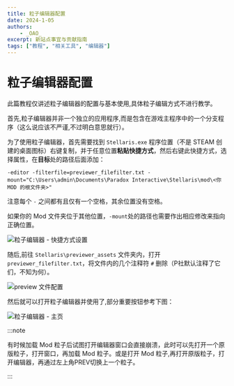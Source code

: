 ```yaml
---
title: 粒子编辑器配置
date: 2024-1-05
authors:
    - _OAO_
excerpt: 新站点事宜与贡献指南
tags: ["教程", "相关工具", "编辑器"]
---
```


# 粒子编辑器配置

此篇教程仅讲述粒子编辑器的配置与基本使用,具体粒子编辑方式不进行教学。

首先,粒子编辑器并非一个独立的应用程序,而是包含在游戏主程序中的一个分支程序（这么说应该不严谨,不过明白意思就行）。

为了使用粒子编辑器，首先需要找到 `Stellaris.exe` 程序位置（不是 STEAM 创建的桌面图标）右键复制，并于任意位置**粘贴快捷方式**，然后右键此快捷方式，选择属性，在**目标**处的路径后面添加：

```text
-editor -filterfile=previewer_filefilter.txt -mount="C:\Users\admin\Documents\Paradox Interactive\Stellaris\mod\<你 MOD 的根文件夹>"
```

注意每个 `-` 之间都有且仅有一个空格，其余位置没有空格。

如果你的 Mod 文件夹位于其他位置，`-mount`处的路径也需要作出相应修改来指向正确位置。

![粒子编辑器 - 快捷方式设置](./practical_editor.assets/practical_editor_symlink.png)

随后,前往 `Stellaris\previewer_assets` 文件夹内，打开`previewer_filefilter.txt`，将文件内的几个注释符 `#` 删除（P社默认注释了它们，不知为何）。

![preview 文件配置](./practical_editor.assets/previewer_filefilter_config.png)

然后就可以打开粒子编辑器并使用了,部分重要按钮参考下图：

![粒子编辑器 - 主页](./practical_editor.assets/practical_editor_homepage.png)

:::note

有时候加载 Mod 粒子后试图打开编辑器窗口会直接崩溃，此时可以先打开一个原版粒子，打开窗口，再加载 Mod 粒子。或是打开 Mod 粒子,再打开原版粒子，打开编辑器，再通过左上角PREV切换上一个粒子。

:::
